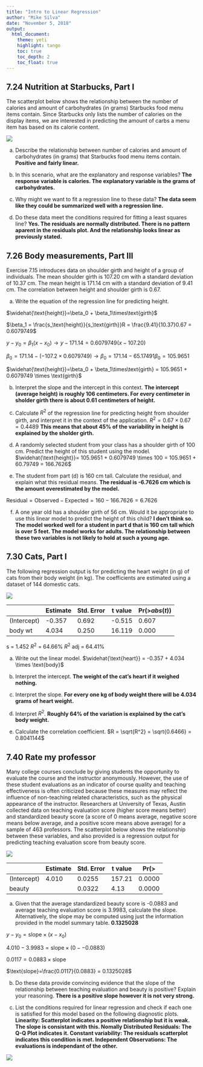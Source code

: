 ```yaml
---
title: "Intro to Linear Regression"
author: "Mike Silva"
date: "November 5, 2018"
output:
  html_document:
    theme: yeti
    highlight: tango
    toc: true
    toc_depth: 2
    toc_float: true
---
```


## 7.24 Nutrition at Starbucks, Part I

The scatterplot below shows the relationship between the number of calories and amount of carbohydrates (in grams) Starbucks food menu items contain.  Since Starbucks only lists the number of calories on the display items, we are interested in predicting the amount of carbs a menu item has based on its calorie content.

![ ](https://github.com/mikeasilva/CUNY-SPS/raw/master/DATA606/Figures/7_24.png)

(a) Describe the relationship between number of calories and amount of carbohydrates (in grams) that Starbucks food menu items contain. **Positive and fairly linear.**

(b) In this scenario, what are the explanatory and response variables? **The response variable is calories.  The explanatory variable is the grams of carbohydrates.**

(c) Why might we want to fit a regression line to these data? **The data seem like they could be summarized well with a regression line.**

(d) Do these data meet the conditions required for fitting a least squares line? **Yes.  The residuals are normally distributed.  There is no pattern aparent in the residuals plot.  And the relationship looks linear as previously stated.**

## 7.26 Body measurements, Part III

Exercise 7.15 introduces data on shoulder girth and height of a group of individuals. The mean shoulder girth is 107.20 cm with a standard deviation of 10.37 cm. The mean height is 171.14 cm with a standard deviation of 9.41 cm. The correlation between height and shoulder girth is 0.67.

(a) Write the equation of the regression line for predicting height.

$\widehat{\text{height}}=\beta_0 + \beta_1\times\text{girth}$

$\beta_1 = \frac{s_\text{height}}{s_\text{girth}}R = \frac{9.41}{10.37}0.67 = 0.6079749$

$y - y_0 = \beta_1(x-x_0) \rightarrow y - 171.14 = 0.6079749 (x-107.20)$

$\beta_0 = 171.14 - (-107.2 \times 0.6079749) \rightarrow \beta_0 = 171.14 - 65.17491 \beta_0 = 105.9651$

$\widehat{\text{height}}=\beta_0 + \beta_1\times\text{girth} = 105.9651 + 0.6079749 \times \text{girth}$

(b) Interpret the slope and the intercept in this context. **The intercept (average height) is roughly 106 centimeters.  For every centimeter in sholder girth there is about 0.61 centimeters of height.**

(c) Calculate $R^2$ of the regression line for predicting height from shoulder girth, and interpret it in the context of the application.  $R^2 = 0.67 \times0.67 = 0.4489$
**This means that about 45% of the variability in height is explained by the sholder girth.**

(d) A randomly selected student from your class has a shoulder girth of 100 cm.  Predict the height of this student using the model. $\widehat{\text{height}}= 105.9651 + 0.6079749 \times 100 = 105.9651 + 60.79749 = 166.7626$

(e) The student from part (d) is 160 cm tall. Calculate the residual, and explain what this residual means. **The residual is -6.7626 cm which is the amount overestimated by the model.**

$\text{Residual} = \text{Observed} - \text{Expected} = 160 - 166.7626 = 6.7626$

(f) A one year old has a shoulder girth of 56 cm. Would it be appropriate to use this linear model to predict the height of this child? **I don't think so.  The model worked well for a student in part d that is 160 cm tall which is over 5 feet.  The model works for adults.  The relationship between these two variables is not likely to hold at such a young age.**

## 7.30 Cats, Part I

The following regression output is for predicting the heart weight (in g) of cats from their body weight (in kg). The coefficients are estimated using a dataset of 144 domestic cats.

![ ](https://github.com/mikeasilva/CUNY-SPS/raw/master/DATA606/Figures/7_30.png)

|             | Estimate | Std. Error | t value | Pr(>$abs(t)$) |
|-------------|----------|------------|---------|---------------|
| (Intercept) | -0.357   | 0.692      | -0.515  | 0.607         |
| body wt     | 4.034    | 0.250      | 16.119  | 0.000         |

s = 1.452 $R^2$ = 64.66% $R^2$ adj = 64.41%

(a) Write out the linear model. $\widehat{\text{heart}} = -0.357 + 4.034 \times \text{body}$

(b) Interpret the intercept. **The weight of the cat's heart if it weighed nothing.**

(c) Interpret the slope. **For every one kg of body weight there will be 4.034 grams of heart weight.** 

(d) Interpret $R^2$. **Roughly 64% of the variation is explained by the cat's body weight.**

(e) Calculate the correlation coefficient. $R = \sqrt{R^2} = \sqrt{0.6466} = 0.8041144$

## 7.40 Rate my professor

Many college courses conclude by giving students the opportunity to evaluate the course and the instructor anonymously. However, the use of these student evaluations as an indicator of course quality and teaching effectiveness is often criticized because these measures may reflect the influence of non-teaching related characteristics, such as the physical appearance of the instructor. Researchers at University of Texas, Austin collected data on teaching evaluation score (higher score means better) and standardized beauty score (a score of 0 means average, negative score means below average, and a positive score means above average) for a sample of 463 professors. The scatterplot below shows the relationship between these variables, and also provided is a regression output for predicting teaching evaluation score from beauty score.

![ ](https://github.com/mikeasilva/CUNY-SPS/raw/master/DATA606/Figures/7_40a.png)

|             | Estimate | Std. Error | t value | Pr(>|t|) |
|-------------|----------|------------|---------|----------|
| (Intercept) | 4.010    | 0.0255     | 157.21  | 0.0000   |
| beauty      |          | 0.0322     | 4.13    | 0.0000   |

(a) Given that the average standardized beauty score is -0.0883 and average teaching evaluation score is 3.9983, calculate the slope. Alternatively, the slope may be computed using just the information provided in the model summary table. **0.1325028**

$y - y_0 = \text{slope} \times (x - x_0)$

$4.010 - 3.9983 = \text{slope} \times (0 - -0.0883)$

$0.0117 =0.0883 \times \text{slope}$

$\text{slope}=\frac{0.0117}{0.0883} = 0.1325028$

(b) Do these data provide convincing evidence that the slope of the relationship between teaching evaluation and beauty is positive? Explain your reasoning. **There is a positive slope however it is not very strong.**

(c) List the conditions required for linear regression and check if each one is satisfied for this model based on the following diagnostic plots. **Linearity: Scatterplot indicates a positive relationship but it is weak.  The slope is consistant with this.  Nomally Distributed Residuals: The Q-Q Plot indicates it.  Constant variability: The residuals scatterplot indicates this condition is met.  Independent Observations: The evaluations is independant of the other.**

![ ](https://github.com/mikeasilva/CUNY-SPS/raw/master/DATA606/Figures/7_40b.png)